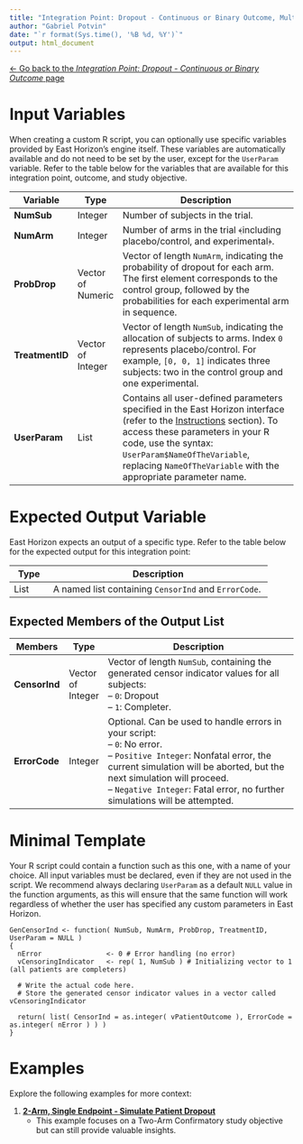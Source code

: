 ```yaml
---
title: "Integration Point: Dropout - Continuous or Binary Outcome, Multiple Arm"
author: "Gabriel Potvin"
date: "`r format(Sys.time(), '%B %d, %Y')`"
output: html_document
---
```


[$\leftarrow$ Go back to the *Integration Point: Dropout - Continuous or Binary Outcome* page](IntegrationPointDropoutContinuousOrBinary.html)

# Input Variables

When creating a custom R script, you can optionally use specific variables provided by East Horizon's engine itself. These variables are automatically available and do not need to be set by the user, except for the `UserParam` variable. Refer to the table below for the variables that are available for this integration point, outcome, and study objective.

| **Variable**   | **Type** | **Description**                                                                 |
|----------------|--------------|---------------------------------------------------------------------------------|
|**NumSub**|Integer|Number of subjects in the trial.|
|**NumArm**|Integer|Number of arms in the trial ﴾including placebo/control, and experimental﴿.|
|**ProbDrop**|Vector of Numeric|Vector of length `NumArm`, indicating the probability of dropout for each arm. The first element corresponds to the control group, followed by the probabilities for each experimental arm in sequence.|
|**TreatmentID**|Vector of Integer|Vector of length `NumSub`, indicating the allocation of subjects to arms. Index `0` represents placebo/control. For example, `[0, 0, 1]` indicates three subjects: two in the control group and one experimental. |
| **UserParam**  | List     | Contains all user-defined parameters specified in the East Horizon interface (refer to the [Instructions](IntegrationPointDropout.html#instructions) section). To access these parameters in your R code, use the syntax: `UserParam$NameOfTheVariable`, replacing `NameOfTheVariable` with the appropriate parameter name. |

# Expected Output Variable

East Horizon expects an output of a specific type. Refer to the table below for the expected output for this integration point:

| **Type**  | **Description**                                                                                  |
|------------------|--------------------------------------------------------------------------------------------------|
| List  | A named list containing `CensorInd` and `ErrorCode`.                    |

## Expected Members of the Output List

| **Members**     | **Type**  | **Description**                                                                                  |
|----------------|--------------|---------------------------------------------------------------------------------|
| **CensorInd**   | Vector of Integer  | Vector of length `NumSub`, containing the generated censor indicator values for all subjects:<br>– `0`: Dropout<br>– `1`: Completer.|
| **ErrorCode**   | Integer  | Optional. Can be used to handle errors in your script:<br>– `0`: No error.<br> – `Positive Integer`: Nonfatal error, the current simulation will be aborted, but the next simulation will proceed.<br>– `Negative Integer`: Fatal error, no further simulations will be attempted.                  |

# Minimal Template

Your R script could contain a function such as this one, with a name of your choice. All input variables must be declared, even if they are not used in the script. We recommend always declaring `UserParam` as a default `NULL` value in the function arguments, as this will ensure that the same function will work regardless of whether the user has specified any custom parameters in East Horizon.

```
GenCensorInd <- function( NumSub, NumArm, ProbDrop, TreatmentID, UserParam = NULL )
{
  nError        	    <- 0 # Error handling (no error)
  vCensoringIndicator 	<- rep( 1, NumSub ) # Initializing vector to 1 (all patients are completers)	
  
  # Write the actual code here.
  # Store the generated censor indicator values in a vector called vCensoringIndicator

  return( list( CensorInd = as.integer( vPatientOutcome ), ErrorCode = as.integer( nError ) ) )
}
```

# Examples

Explore the following examples for more context:

1. [**2-Arm, Single Endpoint - Simulate Patient Dropout**](PatientDropout.html)
    - This example focuses on a Two-Arm Confirmatory study objective but can still provide valuable insights.
